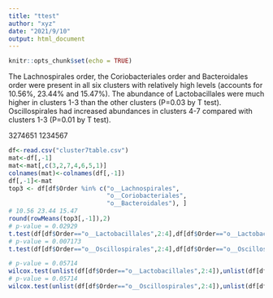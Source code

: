 ```yaml
---
title: "ttest"
author: "xyz"
date: "2021/9/10"
output: html_document
---
```


```r
knitr::opts_chunk$set(echo = TRUE)
```

The Lachnospirales order, the Coriobacteriales order and Bacteroidales order were present in all six clusters with relatively high levels (accounts for 10.56%, 23.44% and 15.47%). The abundance of Lactobacillales were much higher in clusters 1-3 than the other clusters (P=0.03 by T test). Oscillospirales had increased abundances in clusters 4-7 compared with clusters 1-3 (P=0.01 by T test).

3274651
1234567

```r
df<-read.csv("cluster7table.csv")
mat<-df[,-1]
mat<-mat[,c(3,2,7,4,6,5,1)]
colnames(mat)<-colnames(df[,-1])
df[,-1]<-mat
top3 <- df[df$Order %in% c("o__Lachnospirales",
                           "o__Coriobacteriales",
                           "o__Bacteroidales"), ]
# 10.56 23.44 15.47
round(rowMeans(top3[,-1]),2)
# p-value = 0.02929
t.test(df[df$Order=="o__Lactobacillales",2:4],df[df$Order=="o__Lactobacillales",5:8])
# p-value = 0.007173
t.test(df[df$Order=="o__Oscillospirales",2:4],df[df$Order=="o__Oscillospirales",5:8])

# p-value = 0.05714
wilcox.test(unlist(df[df$Order=="o__Lactobacillales",2:4]),unlist(df[df$Order=="o__Lactobacillales",5:8]))
# p-value = 0.05714
wilcox.test(unlist(df[df$Order=="o__Oscillospirales",2:4]),unlist(df[df$Order=="o__Oscillospirales",5:8]))
```


